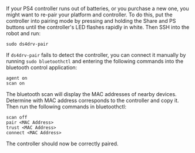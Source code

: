 If your PS4 controller runs out of batteries, or you purchase a new one, you might want to re-pair your platform
and controller. To do this, put the controller into pairing mode by pressing and holding the Share and PS buttons
until the controller's LED flashes rapidly in white. Then SSH into the robot and run:

```
sudo ds4drv-pair
```

If `ds4drv-pair` fails to detect the controller, you can connect it manually by running `sudo bluetoothctl`
and entering the following commands into the bluetooth control application:

```
agent on
scan on
```

The bluetooth scan will display the MAC addresses of nearby devices. Determine with MAC address corresponds to the
controller and copy it. Then run the following commands in bluetoothctl:

```
scan off
pair <MAC Address>
trust <MAC Address>
connect <MAC Address>
```

The controller should now be correctly paired.
